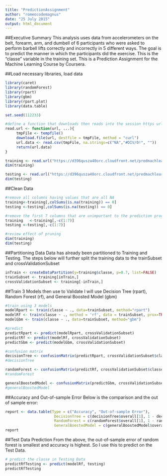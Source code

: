 ```yaml
---
title: "PredictionAssignment"
author: "romeocodemagnus"
date: "25 July 2015"
output: html_document
---
```


##Executive Summary
This analysis uses data from accelerometers on the belt, forearm, arm, and dumbell of 6 participants who were asked to perform barbell lifts correctly and incorrectly in 5 different ways. The goal is to predict the manner in which the participants did the exercise. This is the "classe" variable in the training set. This is a Prediction Assignment for the Machine Learning Course by Coursera.

##Load necessary libraries, load data
```r
library(caret)
library(randomForest) 
library(rpart) 
library(gbm)
library(rpart.plot)
library(data.table)

set.seed(112233)

#define a function that downloads then reads into the session https url link, replacing all missing with "NA"
read.url <- function(url, ...){
     tmpFile <- tempfile()
     download.file(url, destfile = tmpFile, method = "curl")
     url.data <- read.csv(tmpFile, na.strings=c("NA","#DIV/0!", ""))
     return(url.data)
}

training <- read.url("https://d396qusza40orc.cloudfront.net/predmachlearn/pml-training.csv")
dim(training)

testing <- read.url("https://d396qusza40orc.cloudfront.net/predmachlearn/pml-testing.csv")
dim(testing)

```

##Clean Data

```r
#remove all columns having values that are all NA
training<-training[,colSums(is.na(training)) == 0]
testing <-testing[,colSums(is.na(testing)) == 0]

#remove the first 7 columns that are unimportant to the prediction process
training   <-training[,-c(1:7)]
testing <-testing[,-c(1:7)]

#review effect of pruning
dim(training)
dim(testing)
```

##Partitioning Data
Data has already been partitioned to Training and Testing. The steps below will further split the training data to
the trainSubset and crossValidationSubset

```r
inTrain <- createDataPartition(y=training$classe, p=0.7, list=FALSE)
trainSubset <- training[inTrain,]
crossValidationSubset <- training[-inTrain,]
```

##Train 3 Models then use to Validate
I will use Decision Tree (rpart), Random Forest (rf), and General Boosted Model (gbm)

```r
#train using 3 models
modelRpart <- train(classe ~ ., data=trainSubset, method="rpart")
modelRf <- train(classe ~ ., method = 'rf', data = trainSubset, prox=TRUE, trControl = trainControl(method = "cv", number = 4, allowParallel = TRUE))
modelGbm <- train(classe ~ ., data=trainSubset, method="gbm")

#predict
predictRpart <- predict(modelRpart, crossValidationSubset)
predictRf <- predict(modelRf, crossValidationSubset)
predictGbm <- predict(modelGbm, crossValidationSubset)

#confusion matrix
decisionTree <- confusionMatrix(predictRpart, crossValidationSubset$classe)
#decisionTree

randomForest <- confusionMatrix(predictRf, crossValidationSubset$classe)
#randomForest

generalBoostedModel <- confusionMatrix(predictGbm, crossValidationSubset$classe)
#generalBoostedModel
```

##Accuracy and Out-of-sample Error
Below is the comparison and the out of sample error:

```r
report <- data.table(Type = c("Accuracy", "Out-of-sample Error"),
                      DecisionTree = c(decisionTree$overall[1], 1 - decisionTree$overall[1]),
                      RandomForest = c(randomForest$overall[1], 1 - randomForest$overall[1]),
                      GeneralBoostedModel = c(generalBoostedModel$overall[1], 1 - generalBoostedModel$overall[1]))
report

```

##Test Data Prediction
From the above, the out-of-sample error of random forest is smallest and accuracy is highest. So
I use this to predict on the Test Data.
```r
# predict the classe in Testing Data
predictRfTesting <- predict(modelRf, testing)
predictRfTesting
```